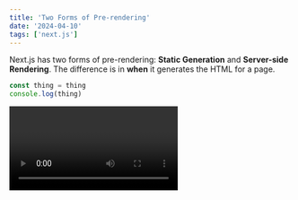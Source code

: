 ```yaml
---
title: 'Two Forms of Pre-rendering'
date: '2024-04-10'
tags: ['next.js']
---
```


Next.js has two forms of pre-rendering: **Static Generation** and **Server-side Rendering**. The difference is in **when** it generates the HTML for a page.

```ts
const thing = thing
console.log(thing)
```

<Video id="6ih_3m_UPKg" />